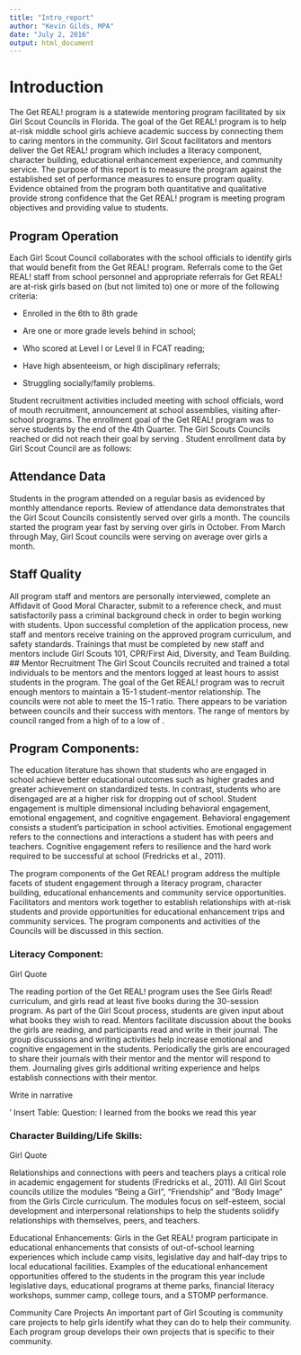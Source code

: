 ```yaml
---
title: "Intro_report"
author: "Kevin Gilds, MPA"
date: "July 2, 2016"
output: html_document
---
```


# Introduction
The Get REAL! program is a statewide mentoring program facilitated by six Girl Scout Councils in Florida. The goal of the Get REAL! program is to help at-risk middle school girls achieve academic success by connecting them to caring mentors in the community. Girl Scout facilitators and mentors deliver the Get REAL! program which includes a literacy component, character building, educational enhancement experience, and community service.
The purpose of this report is to measure the program against the established set of performance measures to ensure program quality. Evidence obtained from the program both quantitative and qualitative provide strong confidence that the Get REAL! program is meeting program objectives and providing value to students. 

## Program Operation
Each Girl Scout Council collaborates with the school officials to identify girls that would benefit from the Get REAL! program. Referrals come to the Get REAL! staff from school personnel and appropriate referrals for Get REAL! are at-risk girls based on (but not limited to) one or more of the following criteria:

* Enrolled in the 6th to 8th grade

* Are one or more grade levels behind in school;

* Who scored at Level l or Level II in FCAT reading;

* Have high absenteeism, or high disciplinary referrals;

* Struggling socially/family problems.

Student recruitment activities included meeting with school officials, word of mouth recruitment, announcement at school assemblies, visiting after-school programs. The enrollment goal of the Get REAL! program was to serve  students by the end of the 4th Quarter.  The Girl Scouts Councils reached or did not reach their goal by serving .  Student enrollment data by Girl Scout Council are as follows:



## Attendance Data
Students in the program attended on a regular basis as evidenced by monthly attendance reports. Review of attendance data demonstrates that the Girl Scout Councils consistently served over girls a month.  The councils started the program year fast by serving over  girls in October.  From March through May, Girl Scout councils were serving on average over  girls a month. 

## Staff Quality
All program staff and mentors are personally interviewed, complete an Affidavit of Good Moral Character, submit to a reference check, and must satisfactorily pass a criminal background check in order to begin working with students. Upon successful completion of the application process, new staff and mentors receive training on the approved program curriculum, and safety standards. Trainings that must be completed by new staff and mentors include Girl Scouts 101, CPR/First Aid, Diversity, and Team Building.   
## Mentor Recruitment
The Girl Scout Councils recruited and trained a total  individuals to be mentors and the mentors logged at least  hours to assist students in the program. The goal of the Get REAL! program was to recruit enough mentors to maintain a 15-1 student-mentor relationship.  The councils were not able to meet the 15-1 ratio. There appears to be variation between councils and their success with mentors.  The range of mentors by council ranged from a high of  to a low of .  



## Program Components:
 The education literature has shown that students who are engaged in school achieve better educational outcomes such as higher grades and greater achievement on standardized tests. In contrast, students who are disengaged are at a higher risk for dropping out of school. Student engagement is multiple dimensional including behavioral engagement, emotional engagement, and cognitive engagement. Behavioral engagement consists a student's participation in school activities. Emotional engagement refers to the connections and interactions a student has with peers and teachers. Cognitive engagement refers to resilience and the hard work required to be successful at school (Fredricks et al., 2011).

The program components of the Get REAL! program address the multiple facets of student engagement through a literacy program, character building, educational enhancements and community service opportunities. Facilitators and mentors work together to establish relationships with at-risk students and provide opportunities for educational enhancement trips and community services. The program components and activities of the Councils will be discussed in this section.


### Literacy Component:

Girl Quote



The reading portion of the Get REAL! program uses the See Girls Read! curriculum, and girls read at least five books during the 30-session program. As part of the Girl Scout process, students are given input about what books they wish to read. Mentors facilitate discussion about the books the girls are reading, and participants read and write in their journal. The group discussions and writing activities help increase emotional and cognitive engagement in the students. Periodically the girls are encouraged to share their journals with their mentor and the mentor will respond to them. Journaling gives girls additional writing experience and helps establish connections with their mentor. 
	

Write in narrative

'
Insert Table: Question: I learned from the books we read this year 

### Character Building/Life Skills:

Girl Quote



Relationships and connections with peers and teachers plays a critical role in academic engagement for students (Fredricks et al., 2011). All Girl Scout councils utilize the modules "Being a Girl", "Friendship" and "Body Image" from the Girls Circle curriculum. The modules focus on self-esteem, social development and interpersonal relationships to help the students solidify relationships with themselves, peers, and teachers.


Educational Enhancements:
Girls in the Get REAL! program participate in educational enhancements that consists of out-of-school learning experiences which  include camp visits, legislative day and half-day trips to local educational facilities.  Examples of the educational enhancement opportunities offered to the students in the program this year include legislative days, educational programs at theme parks, financial literacy workshops, summer camp, college tours, and a STOMP performance.


Community Care Projects
An important part of Girl Scouting is community care projects to help girls identify what they can do to help their community. Each program group develops their own projects that is specific to their community. 
 

